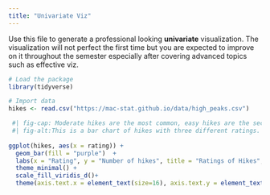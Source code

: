 ```yaml
---
title: "Univariate Viz"
---
```


Use this file to generate a professional looking **univariate** visualization. The visualization will not perfect the first time but you are expected to improve on it throughout the semester especially after covering advanced topics such as effective viz.

```r
# Load the package
library(tidyverse)
```

```r
# Import data
hikes <- read.csv("https://mac-stat.github.io/data/high_peaks.csv")
```

```r
 #| fig-cap: Moderate hikes are the most common, easy hikes are the second most common, and difficult hikes are the least common. By Maria Benito Correa, updated Febrauray 21, 2025. Data source: https://mac-stat.github.io/data 
 #| fig-alt:This is a bar chart of hikes with three different ratings. Ratings are on the x-axis and number of hikes is on the y axis. In order from left to right, the bars are difficult, easy, and moderate. There are around 8 hikes rated difficult. There are aroun 11 hikes rated easy. There are around 27 hikes rated moderate. 
 
ggplot(hikes, aes(x = rating)) +
  geom_bar(fill = "purple")  +
  labs(x = "Rating", y = "Number of hikes", title = "Ratings of Hikes", subtitle = "How many hikes are easy, moderate, or difficult?") +
  theme_minimal() + 
  scale_fill_viridis_d()+
  theme(axis.text.x = element_text(size=16), axis.text.y = element_text(size=16))
```



